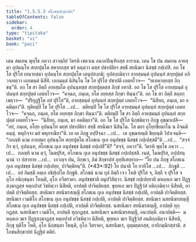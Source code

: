 ```yaml
---
title: "1.5.5.3 สโภชนสิกฺขาปท"
tableOfContents: false
sidebar:
  order: 4
type: "tipitaka"
basket: "vi"
book: "paci"
---
```



<DynamicBreadcrumb />

<Division number="279" book="paci">

<Paragraph number="894" book="paci">
เตน สมเยน พุทฺโธ ภควา สาวตฺถิยํ วิหรติ เชตวเน อนาถปิณฺฑิกสฺส อาราเม. เตน โข ปน สมเยน อายสฺมา อุปนนฺโท สกฺยปุตฺโต สหายกสฺส ฆรํ คนฺตฺวา ตสฺส ปชาปติยา สทฺธึ สยนิฆเร นิสชฺชํ กปฺเปสิ. อถ โข โส ปุริโส เยนายสฺมา อุปนนฺโท สกฺยปุตฺโต เตนุปสงฺกมิ; อุปสงฺกมิตฺวา อายสฺมนฺตํ อุปนนฺทํ สกฺยปุตฺตํ อภิวาเทตฺวา เอกมนฺตํ นิสีทิ. เอกมนฺตํ นิสินฺโน โข โส ปุริโส ปชาปตึ เอตทโวจ—  “ทเทหายฺยสฺส ภิกฺขนฺ”ติ. อถ โข สา อิตฺถี อายสฺมโต อุปนนฺทสฺส สกฺยปุตฺตสฺส ภิกฺขํ อทาสิ. อถ โข โส ปุริโส อายสฺมนฺตํ อุปนนฺทํ สกฺยปุตฺตํ เอตทโวจ—  “คจฺฉถ, ภนฺเต, ยโต อยฺยสฺส ภิกฺขา ทินฺนา”ติ. อถ โข สา อิตฺถี สลฺลกฺเขตฺวา—  “ปริยุฏฺฐิโต อยํ ปุริโส”ติ, อายสฺมนฺตํ อุปนนฺทํ สกฺยปุตฺตํ เอตทโวจ—  “นิสีทถ, ภนฺเต, มา อคมิตฺถา”ติ. ทุติยมฺปิ โข โส ปุริโส …เป…  ตติยมฺปิ โข โส ปุริโส อายสฺมนฺตํ อุปนนฺทํ สกฺยปุตฺตํ เอตทโวจ—  “คจฺฉถ, ภนฺเต, ยโต อยฺยสฺส ภิกฺขา ทินฺนา”ติ. ตติยมฺปิ โข สา อิตฺถี อายสฺมนฺตํ อุปนนฺทํ สกฺยปุตฺตํ เอตทโวจ—  “นิสีทถ, ภนฺเต, มา อคมิตฺถา”ติ.
</Paragraph>

<Paragraph number="895" book="paci">
อถ โข โส ปุริโส นิกฺขมิตฺวา ภิกฺขู อุชฺฌาเปสิ—  “อยํ, ภนฺเต, อโยฺย อุปนนฺโท มยฺหํ ปชาปติยา สทฺธึ สยนิฆเร นิสินฺโน. โส มยา อุโยฺยชียมาโน น อิจฺฉติ คนฺตุํ. พหุกิจฺจา มยํ พหุกรณียา”ติ.
</Paragraph>

<Paragraph number="896" book="paci">
เย เต ภิกฺขู อปฺปิจฺฉา …เป…  เต อุชฺฌายนฺติ ขิยฺยนฺติ วิปาเจนฺติ—  “กถญฺหิ นาม อายสฺมา อุปนนฺโท สกฺยปุตฺโต สโภชเน กุเล อนุปขชฺช นิสชฺชํ กปฺเปสฺสตี”ติ …เป…  “สจฺจํ กิร ตฺวํ, อุปนนฺท, สโภชเน กุเล อนุปขชฺช นิสชฺชํ กปฺเปสี”ติ? “สจฺจํ, ภควา”ติ. วิครหิ พุทฺโธ ภควา …เป…  กถญฺหิ นาม ตฺวํ, โมฆปุริส, สโภชเน กุเล อนุปขชฺช นิสชฺชํ กปฺเปสฺสสิ. เนตํ, โมฆปุริส, อปฺปสนฺนานํ วา ปสาทาย …เป…  เอวญฺจ ปน, ภิกฺขเว, อิมํ สิกฺขาปทํ อุทฺทิเสยฺยาถ—
</Paragraph>

</Division>
<Division number="280" book="paci">

<Paragraph number="897" book="paci">
<Emphasis>“โย ปน ภิกฺขุ สโภชเน กุเล อนุปขชฺช นิสชฺชํ กปฺเปยฺย, ปาจิตฺติยนฺ”</Emphasis>ติ. (*43*:<Emphasis>92</Emphasis>)
</Paragraph>

</Division>
<Division number="281" book="paci">

<Paragraph number="898" book="paci">
<Emphasis>โย ปนา</Emphasis>ติ โย ยาทิโส …เป…  <Emphasis>ภิกฺขู</Emphasis>ติ …เป…  อยํ อิมสฺมึ อตฺเถ อธิปฺเปโต ภิกฺขูติ.
</Paragraph>

<Paragraph number="899" book="paci">
<Emphasis>สโภชนํ</Emphasis> นาม กุลํ อิตฺถี เจว โหติ ปุริโส จ, อิตฺถี จ ปุริโส จ อุโภ อนิกฺขนฺตา โหนฺติ, อุโภ อวีตราคา.
</Paragraph>

<Paragraph number="900" book="paci">
<Emphasis>อนุปขชฺชา</Emphasis>ติ อนุปวิสิตฺวา.
</Paragraph>

<Paragraph number="901" book="paci">
<Emphasis>นิสชฺชํ กปฺเปยฺยา</Emphasis>ติ มหลฺลเก ฆเร ปิฏฺฐสงฺฆาฏสฺส หตฺถปาสํ วิชหิตฺวา นิสีทติ, อาปตฺติ ปาจิตฺติยสฺส. ขุทฺทเก ฆเร ปิฏฺฐิวํสํ อติกฺกมิตฺวา นิสีทติ, อาปตฺติ ปาจิตฺติยสฺส.
</Paragraph>

</Division>
<Division number="282" book="paci">

<Paragraph number="902" book="paci">
สยนิฆเร สยนิฆรสญฺญี สโภชเน กุเล อนุปขชฺช นิสชฺชํ กปฺเปติ, อาปตฺติ ปาจิตฺติยสฺส. สยนิฆเร เวมติโก สโภชเน กุเล อนุปขชฺช นิสชฺชํ กปฺเปติ, อาปตฺติ ปาจิตฺติยสฺส. สยนิฆเร นสยนิฆรสญฺญี สโภชเน กุเล อนุปขชฺช นิสชฺชํ กปฺเปติ, อาปตฺติ ปาจิตฺติยสฺส.
</Paragraph>

<Paragraph number="903" book="paci">
นสยนิฆเร สยนิฆรสญฺญี, อาปตฺติ ทุกฺกฏสฺส. นสยนิฆเร เวมติโก, อาปตฺติ ทุกฺกฏสฺส. นสยนิฆเร นสยนิฆรสญฺญี, อนาปตฺติ.
</Paragraph>

</Division>
<Division number="283" book="paci">

<Paragraph number="904" book="paci">
อนาปตฺติ—  มหลฺลเก ฆเร ปิฏฺฐสงฺฆาฏสฺส หตฺถปาสํ อวิชหิตฺวา นิสีทติ, ขุทฺทเก ฆเร ปิฏฺฐิวํสํ อนติกฺกมิตฺวา นิสีทติ, ภิกฺขุ ทุติโย โหติ, อุโภ นิกฺขนฺตา โหนฺติ, อุโภ วีตราคา, นสยนิฆเร, อุมฺมตฺตกสฺส, อาทิกมฺมิกสฺสาติ.

</Paragraph>
</Division>

<Paragraph number="905" type="center" book="paci">
สโภชนสิกฺขาปทํ นิฏฺฐิตํ ตติยํ.
</Paragraph>